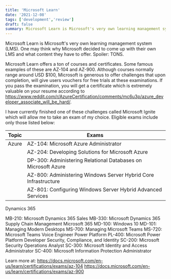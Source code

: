 ```yaml
---
title: 'Microsoft Learn'
date: '2021-12-08'
tags: ['development','review'] 
draft: false
summary: Microsoft Learn is Microsoft's very own learning management system (LMS)
---
```



Microsoft Learn is Microsoft's very own learning management system (LMS). One may think why Microsoft decided to come up with their own LMS and what content they have to offer. Spoiler: TONS.

Microsoft Learn offers a ton of courses and certificates. Some famous examples of these are AZ-104 and AZ-900. Although courses normally range around USD $100, Microsoft is generous to offer challenges that upon completion, will give users vouchers for free trials at these examinations. If you pass the examination, you will get a certificate which is extremely valuable on your resume according to https://www.reddit.com/r/AzureCertification/comments/mc6u3p/azure_developer_associate_will_be_hard/.

I have currently finished one of these challenges called Microsoft Ignite which will allow me to take an exam of my choice. Eligible exams include only those listed below:

Topic                                                     | Exams
--------------------------------------------------------- | -------------
Azure                                                     | AZ-104: Microsoft Azure Administrator
                                                         | AZ-204: Developing Solutions for Microsoft Azure
                                                         | DP-300: Administering Relational Databases on Microsoft Azure
                                                         | AZ-800: Administering Windows Server Hybrid Core Infrastructure
                                                         | AZ-801: Configuring Windows Server Hybrid Advanced Services
Dynamics 365	
	
	




MB-210: Microsoft Dynamics 365 Sales
MB-330: Microsoft Dynamics 365 Supply Chain Management
Microsoft 365	MD-100: Windows 10
MD-101: Managing Modern Desktops
MS-700: Managing Microsoft Teams
MS-720: Microsoft Teams Voice Engineer
Power Platform	PL-400: Microsoft Power Platform Developer
Security, Compliance, and Identity	SC-200: Microsoft Security Operations Analyst
SC-300: Microsoft Identity and Access Administrator
SC-400: Microsoft Information Protection Administrator

Learn more at: 
https://docs.microsoft.com/en-us/learn/certifications/exams/az-104
https://docs.microsoft.com/en-us/learn/certifications/exams/az-900
